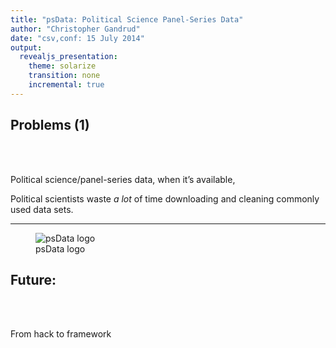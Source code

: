 ```yaml
---
title: "psData: Political Science Panel-Series Data"
author: "Christopher Gandrud"
date: "csv,conf: 15 July 2014"
output:
  revealjs_presentation:
    theme: solarize
    transition: none
    incremental: true
---
```


## Problems (1)

<br>
<br>

Political science/panel-series data, when it's available,  



Political scientists waste *a lot* of time downloading and cleaning commonly used data sets.

---

![psData logo](img/psData_logo_v1.svg)


## Future: 

<br>
<br>

From hack to framework

